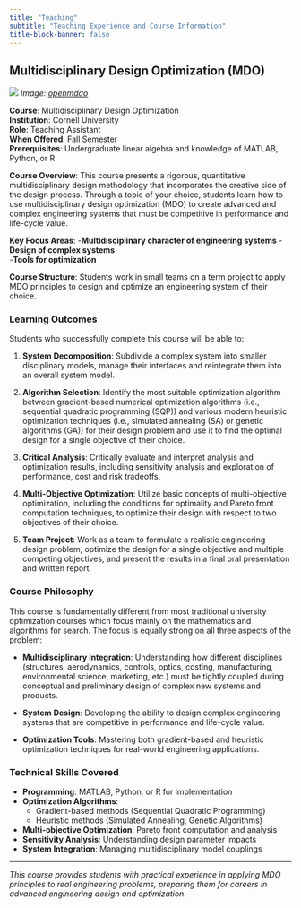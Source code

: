 ```yaml
---
title: "Teaching"
subtitle: "Teaching Experience and Course Information"
title-block-banner: false
---
```


## Multidisciplinary Design Optimization (MDO)

::: {.grid}

::: {.g-col-12 .g-col-md-4}
![](files/images/mdo.png)
*Image: [openmdao](https://openmdao.org/)*
:::

::: {.g-col-12 .g-col-md-8}

**Course**: Multidisciplinary Design Optimization  
**Institution**: Cornell University  
**Role**: Teaching Assistant  
**When Offered**: Fall Semester  
**Prerequisites**: Undergraduate linear algebra and knowledge of MATLAB, Python, or R

**Course Overview**: This course presents a rigorous, quantitative multidisciplinary design methodology that incorporates the creative side of the design process. Through a topic of your choice, students learn how to use multidisciplinary design optimization (MDO) to create advanced and complex engineering systems that must be competitive in performance and life-cycle value.

**Key Focus Areas**:
-**Multidisciplinary character of engineering systems**
-**Design of complex systems**  
-**Tools for optimization**

**Course Structure**: Students work in small teams on a term project to apply MDO principles to design and optimize an engineering system of their choice.

:::

:::

### Learning Outcomes

Students who successfully complete this course will be able to:

1. **System Decomposition**: Subdivide a complex system into smaller disciplinary models, manage their interfaces and reintegrate them into an overall system model.

2. **Algorithm Selection**: Identify the most suitable optimization algorithm between gradient-based numerical optimization algorithms (i.e., sequential quadratic programming (SQP)) and various modern heuristic optimization techniques (i.e., simulated annealing (SA) or genetic algorithms (GA)) for their design problem and use it to find the optimal design for a single objective of their choice.

3. **Critical Analysis**: Critically evaluate and interpret analysis and optimization results, including sensitivity analysis and exploration of performance, cost and risk tradeoffs.

4. **Multi-Objective Optimization**: Utilize basic concepts of multi-objective optimization, including the conditions for optimality and Pareto front computation techniques, to optimize their design with respect to two objectives of their choice.

5. **Team Project**: Work as a team to formulate a realistic engineering design problem, optimize the design for a single objective and multiple competing objectives, and present the results in a final oral presentation and written report.

### Course Philosophy

This course is fundamentally different from most traditional university optimization courses which focus mainly on the mathematics and algorithms for search. The focus is equally strong on all three aspects of the problem:

- **Multidisciplinary Integration**: Understanding how different disciplines (structures, aerodynamics, controls, optics, costing, manufacturing, environmental science, marketing, etc.) must be tightly coupled during conceptual and preliminary design of complex new systems and products.

- **System Design**: Developing the ability to design complex engineering systems that are competitive in performance and life-cycle value.

- **Optimization Tools**: Mastering both gradient-based and heuristic optimization techniques for real-world engineering applications.

### Technical Skills Covered

- **Programming**: MATLAB, Python, or R for implementation
- **Optimization Algorithms**: 
  - Gradient-based methods (Sequential Quadratic Programming)
  - Heuristic methods (Simulated Annealing, Genetic Algorithms)
- **Multi-objective Optimization**: Pareto front computation and analysis
- **Sensitivity Analysis**: Understanding design parameter impacts
- **System Integration**: Managing multidisciplinary model couplings

---

*This course provides students with practical experience in applying MDO principles to real engineering problems, preparing them for careers in advanced engineering design and optimization.*


